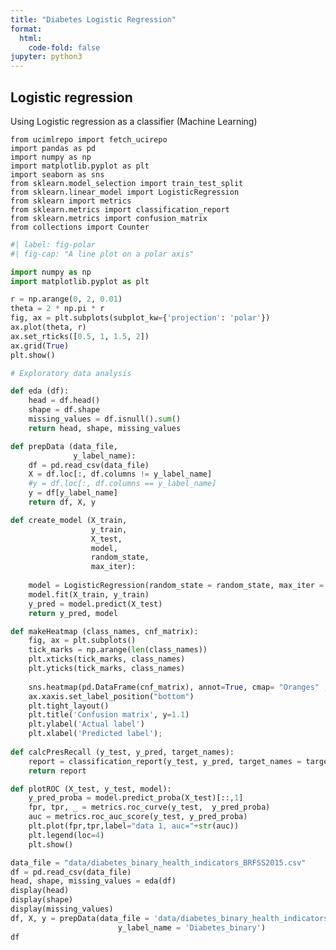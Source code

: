 ```yaml
---
title: "Diabetes Logistic Regression"
format: 
  html:
    code-fold: false
jupyter: python3
---
```


## Logistic regression

Using Logistic regression as a classifier (Machine Learning)

```{}
from ucimlrepo import fetch_ucirepo 
import pandas as pd
import numpy as np
import matplotlib.pyplot as plt
import seaborn as sns
from sklearn.model_selection import train_test_split
from sklearn.linear_model import LogisticRegression
from sklearn import metrics
from sklearn.metrics import classification_report
from sklearn.metrics import confusion_matrix
from collections import Counter
```

```python
#| label: fig-polar
#| fig-cap: "A line plot on a polar axis"

import numpy as np
import matplotlib.pyplot as plt

r = np.arange(0, 2, 0.01)
theta = 2 * np.pi * r
fig, ax = plt.subplots(subplot_kw={'projection': 'polar'})
ax.plot(theta, r)
ax.set_rticks([0.5, 1, 1.5, 2])
ax.grid(True)
plt.show()
```

```python
# Exploratory data analysis 

def eda (df):
    head = df.head()
    shape = df.shape
    missing_values = df.isnull().sum()
    return head, shape, missing_values

def prepData (data_file, 
              y_label_name):
    df = pd.read_csv(data_file)
    X = df.loc[:, df.columns != y_label_name]
    #y = df.loc[:, df.columns == y_label_name]
    y = df[y_label_name]
    return df, X, y

def create_model (X_train,
                  y_train,
                  X_test,
                  model, 
                  random_state,
                  max_iter):
    
    model = LogisticRegression(random_state = random_state, max_iter = max_iter)
    model.fit(X_train, y_train)
    y_pred = model.predict(X_test)
    return y_pred, model

def makeHeatmap (class_names, cnf_matrix): 
    fig, ax = plt.subplots()
    tick_marks = np.arange(len(class_names))
    plt.xticks(tick_marks, class_names)
    plt.yticks(tick_marks, class_names)
    
    sns.heatmap(pd.DataFrame(cnf_matrix), annot=True, cmap= "Oranges" ,fmt='g')
    ax.xaxis.set_label_position("bottom")
    plt.tight_layout()
    plt.title('Confusion matrix', y=1.1)
    plt.ylabel('Actual label')
    plt.xlabel('Predicted label');
    
def calcPresRecall (y_test, y_pred, target_names): 
    report = classification_report(y_test, y_pred, target_names = target_names)
    return report

def plotROC (X_test, y_test, model): 
    y_pred_proba = model.predict_proba(X_test)[::,1]
    fpr, tpr, _ = metrics.roc_curve(y_test,  y_pred_proba)
    auc = metrics.roc_auc_score(y_test, y_pred_proba)
    plt.plot(fpr,tpr,label="data 1, auc="+str(auc))
    plt.legend(loc=4)
    plt.show()
```

```python
data_file = "data/diabetes_binary_health_indicators_BRFSS2015.csv"
df = pd.read_csv(data_file)
head, shape, missing_values = eda(df)
display(head)
display(shape)
display(missing_values)
df, X, y = prepData(data_file = 'data/diabetes_binary_health_indicators_BRFSS2015.csv',
                        y_label_name = 'Diabetes_binary')
df
```
